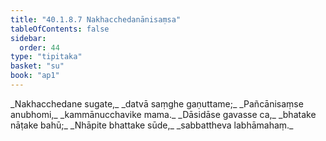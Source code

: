 ```yaml
---
title: "40.1.8.7 Nakhacchedanānisaṃsa"
tableOfContents: false
sidebar:
  order: 44
type: "tipitaka"
basket: "su"
book: "ap1"
---
```



<DynamicBreadcrumb />

<Division number="112" book="ap1">

<Paragraph number="4409" type="verses" book="ap1">
_Nakhacchedane sugate,_  
_datvā saṃghe gaṇuttame;_  
_Pañcānisaṃse anubhomi,_  
_kammānucchavike mama._  

</Paragraph>

</Division>
<Division number="113" book="ap1">

<Paragraph number="4410" type="verses" book="ap1">
_Dāsidāse gavasse ca,_  
_bhatake nāṭake bahū;_  
_Nhāpite bhattake sūde,_  
_sabbattheva labhāmahaṃ._
</Paragraph>
</Division>